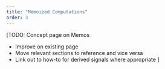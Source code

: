 ```yaml
---
title: "Memoized Computations"
order: 3
---
```


[TODO:
Concept page on Memos
- Improve on existing page
- Move relevant sections to reference and vice versa
- Link out to how-to for derived signals where appropriate
]